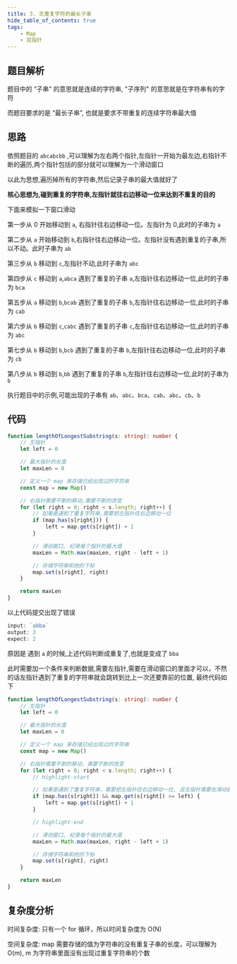 ```yaml
---
title: 3. 无重复字符的最长子串
hide_table_of_contents: true
tags:
    - Map
    - 双指针
---
```



## 题目解析

题目中的 “子串” 的意思就是连续的字符串, "子序列" 的意思就是在字符串有的字符

而题目要求的是 “最长子串”, 也就是要求不带重复的连续字符串最大值

<Tabs>
<TabItem value="1" label="双指针解法" default>

## 思路

依照题目的 `abcabcbb` ,可以理解为左右两个指针,左指针一开始为最左边,右指针不断的遍历,两个指针包括的部分就可以理解为一个滑动窗口

以此为思想,遍历掉所有的字符串,然后记录子串的最大值就好了

**核心思想为,碰到重复的字符串,左指针就往右边移动一位来达到不重复的目的**

下面来模拟一下窗口滑动

第一步从 0 开始移动到 `a`, 右指针往右边移动一位。左指针为 0,此时的子串为 `a`

第二步从 `a` 开始移动到 `b`,右指针往右边移动一位。左指针没有遇到重复的子串,所以不动。此时子串为 `ab`

第三步从 `b` 移动到 `c`,左指针不动,此时子串为 `abc`

第四步从 `c` 移动到 `a`,`abca` 遇到了重复的子串 `a`,左指针往右边移动一位,此时的子串为 `bca`

第五步从 `a` 移动到 `b`,`bcab` 遇到了重复的子串 `b`,左指针往右边移动一位,此时的子串为 `cab`

第六步从 `b` 移动到 `c`,`cabc` 遇到了重复的子串 `c`,左指针往右边移动一位,此时的子串为 `abc`

第七步从 `b` 移动到 `b`,`bcb` 遇到了重复的子串 `b`,左指针往右边移动一位,此时的子串为 `cb`

第八步从 `b` 移动到 `b`,`bb` 遇到了重复的子串 `b`,左指针往右边移动一位,此时的子串为 `b`

执行题目中的示例,可能出现的子串有 `ab`、`abc`、`bca`、`cab`、`abc`、`cb`、`b`

## 代码

```ts
function lengthOfLongestSubstring(s: string): number {
    // 左指针
    let left = 0

    // 最大指针的长度
    let maxLen = 0

    // 定义一个 map 来存储已经出现过的字符串
    const map = new Map()

    // 右指针需要不断的移动,需要不断的改变
    for (let right = 0; right < s.length; right++) {
        // 如果是遇到了重复字符串,需要把左指针往右边移动一位
        if (map.has(s[right])) {
            left = map.get(s[right]) + 1
        }

        // 滑动窗口, 纪录每个指针的最大值
        maxLen = Math.max(maxLen, right - left + 1)

        // 存储字符串和他的下标
        map.set(s[right], right)
    }

    return maxLen
}
```

以上代码提交出现了错误

```ts
input: `abba`
output: 3
expect: 2
```

原因是 遇到 `a` 的时候,上述代码判断成重复了,也就是变成了 `bba`

此时需要加一个条件来判断数据,需要左指针,需要在滑动窗口的里面才可以，不然的话左指针遇到了重复的字符串就会跳转到比上一次还要靠前的位置, 最终代码如下

```ts
function lengthOfLongestSubstring(s: string): number {
    // 左指针
    let left = 0

    // 最大指针的长度
    let maxLen = 0

    // 定义一个 map 来存储已经出现过的字符串
    const map = new Map()

    // 右指针需要不断的移动，需要不断的改变
    for (let right = 0; right < s.length; right++) {
        // highlight-start

        // 如果是遇到了重复字符串，需要把左指针往右边移动一位, 且左指针需要在滑动窗口内
        if (map.has(s[right]) && map.get(s[right]) >= left) {
            left = map.get(s[right]) + 1
        }

        // highlight-end

        // 滑动窗口, 纪录每个指针的最大值
        maxLen = Math.max(maxLen, right - left + 1)

        // 存储字符串和他的下标
        map.set(s[right], right)
    }

    return maxLen
}
```

## 复杂度分析

时间复杂度: 只有一个 for 循环，所以时间复杂度为 O(N)

空间复杂度: map 需要存储的值为字符串的没有重复子串的长度，可以理解为 O(m), m 为字符串里面没有出现过重复字符串的个数

</TabItem>
</Tabs>
